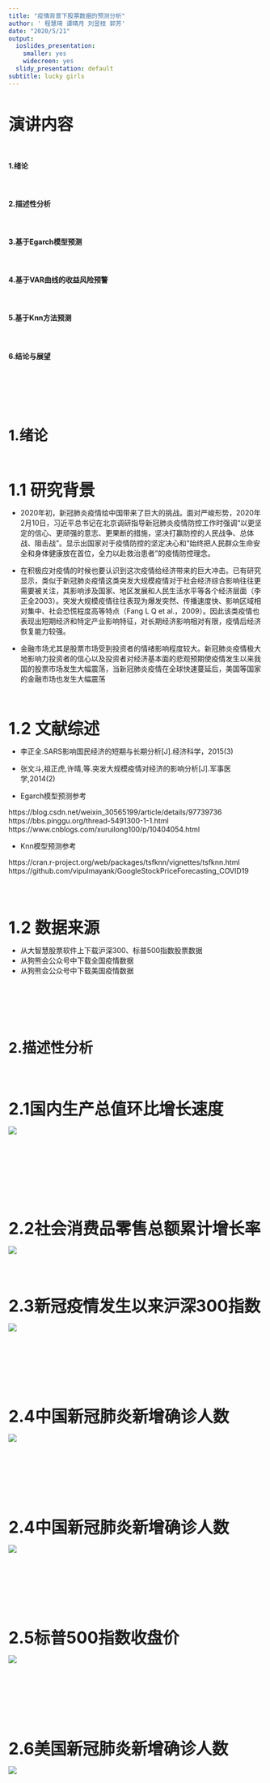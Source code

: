 ```yaml
---
title: "疫情背景下股票数据的预测分析"
author: ' 程慧琦 谭晴月 刘昱枝 郭芳'
date: "2020/5/21"
output:
  ioslides_presentation:
    smaller: yes
    widecreen: yes
  slidy_presentation: default
subtitle: lucky girls
---
```

##
<br/>
<font size=6>
**演讲内容**
</font>

<br/>

#### 1.绪论

<br/>

#### 2.描述性分析

<br/>

#### 3.基于Egarch模型预测

<br/>

#### 4.基于VAR曲线的收益风险预警

<br/>

#### 5.基于Knn方法预测

<br/>

#### 6.结论与展望


<br/>
<br/>
<br/>
<br/>



# 1.绪论
##
<br/>
</br>
<font size=6>
**1.1 研究背景**
</font>

- 2020年初，新冠肺炎疫情给中国带来了巨大的挑战。面对严峻形势，2020年2月10日，习近平总书记在北京调研指导新冠肺炎疫情防控工作时强调“以更坚定的信心、更顽强的意志、更果断的措施，坚决打赢防控的人民战争、总体战、阻击战”。显示出国家对于疫情防控的坚定决心和“始终把人民群众生命安全和身体健康放在首位，全力以赴救治患者”的疫情防控理念。

- 在积极应对疫情的时候也要认识到这次疫情给经济带来的巨大冲击。已有研究显示，类似于新冠肺炎疫情这类突发大规模疫情对于社会经济综合影响往往更需要被关注，其影响涉及国家、地区发展和人民生活水平等各个经济层面（李正全2003）。突发大规模疫情往往表现为爆发突然、传播速度快、影响区域相对集中、社会恐慌程度高等特点（Fang L Q et al.，2009）。因此该类疫情也表现出短期经济和特定产业影响特征，对长期经济影响相对有限，疫情后经济恢复能力较强。

- 金融市场尤其是股票市场受到投资者的情绪影响程度较大。新冠肺炎疫情极大地影响力投资者的信心以及投资者对经济基本面的悲观预期使疫情发生以来我国的股票市场发生大幅震荡，当新冠肺炎疫情在全球快速蔓延后，美国等国家的金融市场也发生大幅震荡




##
<br/>
</br>
<font size=6>
**1.2 文献综述**
</font>

-  李正全.SARS影响国民经济的短期与长期分析[J].经济科学，2015(3)
- 张文斗,祖正虎,许晴,等.突发大规模疫情对经济的影响分析[J].军事医学,2014(2)


- Egarch模型预测参考

https://blog.csdn.net/weixin_30565199/article/details/97739736
https://bbs.pinggu.org/thread-5491300-1-1.html
https://www.cnblogs.com/xuruilong100/p/10404054.html

- Knn模型预测参考

https://cran.r-project.org/web/packages/tsfknn/vignettes/tsfknn.html      https://github.com/vipulmayank/GoogleStockPriceForecasting_COVID19



##
<br/>
</br>
<font size=6>



**1.2 数据来源**
</font>

- 从大智慧股票软件上下载沪深300、标普500指数股票数据
- 从狗熊会公众号中下载全国疫情数据
- 从狗熊会公众号中下载美国疫情数据

<br/>
<br/>
<br/>
<br/>


# 2.描述性分析
##
<br/>
</br>
<font size=6>

**2.1国内生产总值环比增长速度**
</font>

<div align=center>
![](gdp.png)

</div>

<br/>
<br/>
<br/>
<br/>


##
<br/>
</br>
<font size=6>

**2.2社会消费品零售总额累计增长率**
</font>

<div align=center>
![](trs.png)

</div>



##
<br/>
</br>
<font size=6>

**2.3新冠疫情发生以来沪深300指数**
</font>

<div align=center>
![](hs300.png)

</div>

<br/>
<br/>
<br/>
<br/>


##
<br/>
<font size=6>

**2.4中国新冠肺炎新增确诊人数**
</font>

<div align=center>
![](nc.png)

</div>

<br/>
<br/>
<br/>
<br/>

##
<br/>
<font size=6>

**2.4中国新冠肺炎新增确诊人数**
</font>

<div align=center>
![](nc1.png)


</div>

<br/>
<br/>
<br/>
<br/>

##
<br/>
<font size=6>

 **2.5标普500指数收盘价**
</font>

<div align=center>
![](spx.png)


</div>

<br/>
<br/>
<br/>
<br/>

##
<br/>
<font size=6>

**2.6美国新冠肺炎新增确诊人数**
</font>

<div align=center>
![](usnc.png)

</div>

<br/>
<br/>
<br/>
<br/>